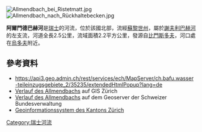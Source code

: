 {{Coord|47.37871|N|8.42547|E|display=title}}
[[Image:Allmendbach_bei_Ristetmatt.jpg|right]]
[[Image:Allmendbach_nach_Rückhaltebecken.jpg|right]]

'''阿爾門德巴赫河'''是[[瑞士|瑞士]]的河流，位於該國北部，流經[[蘇黎世州|蘇黎世州]]，屬於[[謝夫利巴赫河|謝夫利巴赫河]]的左支流，河道全長2.5公里，流域面積2.2平方公里，發源自[[比門斯多夫|比門斯多夫]]，河口處在[[烏多夫|烏多夫]]附近。

==參考資料==
* https://api3.geo.admin.ch/rest/services/ech/MapServer/ch.bafu.wasser-teileinzugsgebiete_2/35235/extendedHtmlPopup?lang=de {{Wayback|url=https://api3.geo.admin.ch/rest/services/ech/MapServer/ch.bafu.wasser-teileinzugsgebiete_2/35235/extendedHtmlPopup?lang=de |date=20171107014120 }}
* [http://maps.zh.ch/s/gdyfvdmo Verlauf des Allmendbachs] auf GIS Zürich
* [https://s.geo.admin.ch/7685b01899 Verlauf des Allmendbachs] auf dem Geoserver der Schweizer Bundesverwaltung
*[http://maps.zh.ch Geoinformationssystem des Kantons Zürich] {{Wayback|url=http://maps.zh.ch/ |date=20190217202341 }}

{{Switzerland-geo-stub}}
[[Category:瑞士河流|Category:瑞士河流]]
